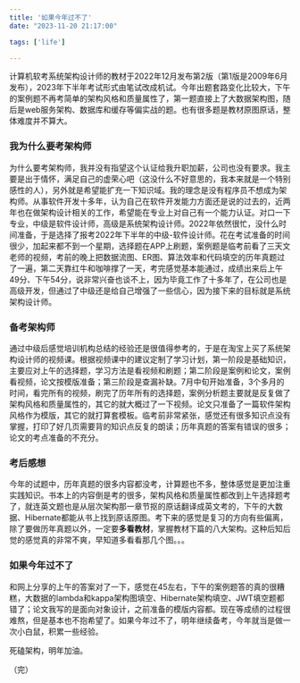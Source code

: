 ```yaml
---
title: '如果今年过不了'
date: "2023-11-20 21:17:00"

tags: ['life']

---
```


计算机软考系统架构设计师的教材于2022年12月发布第2版（第1版是2009年6月发布），2023年下半年考试形式由笔试改成机试。今年出题套路变化比较大，下午的案例题不再考简单的架构风格和质量属性了，第一题直接上了大数据架构图，随后是web服务架构、数据库和缓存等偏实战的题。也有很多题是教材原图原话，整体难度并不算大。

### 我为什么要考架构师

为什么要考架构师，我并没有指望这个认证给我升职加薪，公司也没有要求。我主要是出于情怀，满足自己的虚荣心吧（这没什么不好意思的，我本来就是一个特别感性的人），另外就是希望能扩充一下知识域。我的理念是没有程序员不想成为架构师。从事软件开发十多年，认为自己在软件开发能力方面还是说的过去的，近两年也在做架构设计相关的工作，希望能在专业上对自己有一个能力认证。对口一下专业，中级是软件设计师，高级是系统架构设计师。2022年依然很忙，没什么时间准备，于是选择了报考2022年下半年的中级-软件设计师。花在考试准备的时间很少，加起来都不到一个星期，选择题在APP上刷题，案例题是临考前看了三天文老师的视频，考前的晚上把数据流图、ER图、算法效率和代码填空的历年真题过了一遍，第二天靠红牛和咖啡撑了一天，考完感觉基本能通过，成绩出来后上午49分、下午54分，说非常兴奋也谈不上，因为毕竟工作了十多年了，在公司也是高级开发，但通过了中级还是给自己增强了一些信心，因为接下来的目标就是系统架构设计师。

### 备考架构师

通过中级后感觉培训机构总结的经验还是很值得参考的，于是在淘宝上买了系统架构设计师的视频课。根据视频课中的建议定制了学习计划，第一阶段是基础知识，主要应对上午的选择题，学习方法是看视频和刷题；第二阶段是案例和论文，案例看视频，论文按模版准备；第三阶段是查漏补缺。7月中旬开始准备，3个多月的时间，看完所有的视频，刷完了历年所有的选择题，案例分析题主要就是反复做了架构风格和质量属性的，其它的就大概过了一下视频。论文只准备了一篇软件架构风格作为模版，其它的就打算套模板。临考前非常紧张，感觉还有很多知识点没有掌握，打印了好几页需要背的知识点反复的朗读；历年真题的答案有错误的很多；论文的考点准备的不充分。

### 考后感想

今年的试题中，历年真题的很多内容都没考，计算题也不多，整体感觉是更加注重实践知识。书本上的内容倒是考的很多，架构风格和质量属性都改到上午选择题考了，就连英文题也是从层次架构那一章节抠的原话翻译成英文考的，下午的大数据、Hibernate都能从书上找到原话原图。考下来的感觉是复习的方向有些偏离，除了要做历年真题以外，一定要**多看教材**，掌握教材下篇的八大架构。这种后知后觉的感觉真的非常不爽，早知道多看看那几个图。。。

### 如果今年过不了

和网上分享的上午的答案对了一下，感觉在45左右，下午的案例题答的真的很糟糕，大数据的lambda和kappa架构图填空、Hibernate架构填空、JWT填空题都错了；论文我写的是面向对象设计，之前准备的模版内容都。现在等成绩的过程很难熬，但是基本也不抱希望了。如果今年过不了，明年继续备考，今年就当是做一次小白鼠，积累一些经验。

死磕架构，明年加油。

（完）

